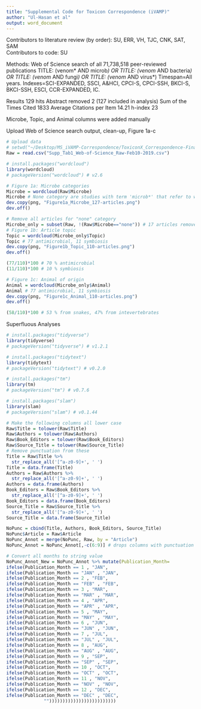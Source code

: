 ```yaml
---
title: "Supplemental Code for Toxicon Correspondence (iVAMP)"
author: "Ul-Hasan et al"
output: word_document
---
```


Contributors to literature review (by order): SU, ERR, VH, TJC, CNK, SAT, SAM  
Contributors to code: SU 

Methods:
Web of Science search of all 71,738,518 peer-reviewed publications
TITLE: (venom* AND microb*) OR TITLE: (venom* AND bacteria*) OR TITLE: (venom* AND fungi*) OR TITLE: (venom* AND virus*)
Timespan=All years. Indexes=SCI-EXPANDED, SSCI, A&HCI, CPCI-S, CPCI-SSH, BKCI-S, BKCI-SSH, ESCI, CCR-EXPANDED, IC.

Results                       129 hits
  Abstract removed            2 (127 included in analysis)
Sum of the Times Cited        1833
Average Citations per Item    14.21
h-index                       23

Microbe, Topic, and Animal columns were added manually

Upload Web of Science search output, clean-up, Figure 1a-c
```r

# Upload data
# setwd("~/Desktop/MS_iVAMP-Correspondence/ToxiconX_Correspondence-Final") # update to Github repo when final (after reviews)
Raw = read.csv("Supp_Tab1_Web-of-Science_Raw-Feb10-2019.csv")

# install.packages("wordcloud")
library(wordcloud)
# packageVersion("wordcloud") # v2.6

# Figure 1a: Microbe categories
Microbe = wordcloud(Raw$Microbe) 
Microbe # None category are studies with term 'microb*' that refer to wasp microbracon
dev.copy(png, "Figure1a_Microbe_127-articles.png")
dev.off() 

# Remove all articles for "none" category
Microbe_only = subset(Raw, !(Raw$Microbe=="none")) # 17 articles removed (110 remain)
# Figure 1b: Article topic
Topic = wordcloud(Microbe_only$Topic) 
Topic # 77 antimicrobial, 11 symbiosis
dev.copy(png, "Figure1b_Topic_110-articles.png")
dev.off() 

(77/110)*100 # 70 % antimicrobial
(11/110)*100 # 10 % symbiosis

# Figure 1c: Animal of origin
Animal = wordcloud(Microbe_only$Animal) 
Animal # 77 antimicrobial, 11 symbiosis
dev.copy(png, "Figure1c_Animal_110-articles.png")
dev.off() 

(58/110)*100 # 53 % from snakes, 47% from intevertebrates

```

Superfluous Analyses
```r

# install.packages("tidyverse")
library(tidyverse)
# packageVersion("tidyverse") # v1.2.1

# install.packages("tidytext")
library(tidytext)
# packageVersion("tidytext") # v0.2.0

# install.packages("tm")
library(tm)
# packageVersion("tm") # v0.7.6

# install.packages("slam")
library(slam)
# packageVersion("slam") # v0.1.44

# Make the following columns all lower case
Raw$Title = tolower(Raw$Title) 
Raw$Authors = tolower(Raw$Authors)
Raw$Book_Editors = tolower(Raw$Book_Editors)
Raw$Source_Title = tolower(Raw$Source_Title)
# Remove punctuation from these 
Title = Raw$Title %>%
  str_replace_all('[^a-z0-9]+', ' ')
Title = data.frame(Title)
Authors = Raw$Authors %>%
  str_replace_all('[^a-z0-9]+', ' ')
Authors = data.frame(Authors)
Book_Editors = Raw$Book_Editors %>%
  str_replace_all('[^a-z0-9]+', ' ')
Book_Editors = data.frame(Book_Editors)
Source_Title = Raw$Source_Title %>%
  str_replace_all('[^a-z0-9]+', ' ')
Source_Title = data.frame(Source_Title)

NoPunc = cbind(Title, Authors, Book_Editors, Source_Title)
NoPunc$Article = Raw$Article
NoPunc_Annot = merge(NoPunc, Raw, by = "Article")
NoPunc_Annot = NoPunc_Annot[,-c(6:9)] # drops columns with punctuation

# Convert all months to string value
NoPunc_Annot_New = NoPunc_Annot %>% mutate(Publication_Month=
ifelse(Publication_Month == 1 , "JAN",
ifelse(Publication_Month == "JAN" , "JAN",
ifelse(Publication_Month == 2 , "FEB",  
ifelse(Publication_Month == "FEB" , "FEB",
ifelse(Publication_Month == 3 , "MAR",
ifelse(Publication_Month == "MAR" , "MAR",
ifelse(Publication_Month == 4 , "APR",
ifelse(Publication_Month == "APR" , "APR",
ifelse(Publication_Month == 5 , "MAY",
ifelse(Publication_Month == "MAY" , "MAY",
ifelse(Publication_Month == 6 , "JUN",
ifelse(Publication_Month == "JUN" , "JUN",
ifelse(Publication_Month == 7 , "JUL",
ifelse(Publication_Month == "JUL" , "JUL",
ifelse(Publication_Month == 8 , "AUG",
ifelse(Publication_Month == "AUG" , "AUG",
ifelse(Publication_Month == 9 , "SEP",
ifelse(Publication_Month == "SEP" , "SEP",
ifelse(Publication_Month == 10 , "OCT",
ifelse(Publication_Month == "OCT" , "OCT",
ifelse(Publication_Month == 11 , "NOV",
ifelse(Publication_Month == "NOV" , "NOV",
ifelse(Publication_Month == 12 , "DEC",
ifelse(Publication_Month == "DEC" , "DEC",
              "")))))))))))))))))))))))))

```
   